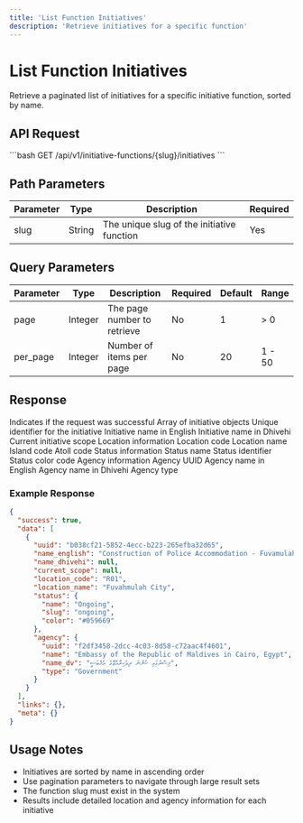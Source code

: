 ```yaml
---
title: 'List Function Initiatives'
description: 'Retrieve initiatives for a specific function'
---
```


# List Function Initiatives

Retrieve a paginated list of initiatives for a specific initiative function, sorted by name.

## API Request

<Card title="GET Function Initiatives" icon="list-check">
  ```bash
  GET /api/v1/initiative-functions/{slug}/initiatives
  ```
</Card>

## Path Parameters

| Parameter | Type | Description | Required |
|-----------|------|-------------|----------|
| slug | String | The unique slug of the initiative function | Yes |

## Query Parameters

| Parameter | Type | Description | Required | Default | Range |
|-----------|------|-------------|----------|---------|-------|
| page | Integer | The page number to retrieve | No | 1 | > 0 |
| per_page | Integer | Number of items per page | No | 20 | 1 - 50 |

## Response

<ResponseField name="success" type="boolean">
  Indicates if the request was successful
</ResponseField>

<ResponseField name="data" type="array">
  Array of initiative objects
  <Expandable title="Properties">
    <ResponseField name="uuid" type="string">
      Unique identifier for the initiative
    </ResponseField>
    <ResponseField name="name_english" type="string">
      Initiative name in English
    </ResponseField>
    <ResponseField name="name_dhivehi" type="string">
      Initiative name in Dhivehi
    </ResponseField>
    <ResponseField name="current_scope" type="string">
      Current initiative scope
    </ResponseField>
    <ResponseField name="location" type="object">
      Location information
      <Expandable title="Properties">
        <ResponseField name="code" type="string">Location code</ResponseField>
        <ResponseField name="name" type="string">Location name</ResponseField>
        <ResponseField name="island_code" type="string">Island code</ResponseField>
        <ResponseField name="atoll_code" type="string">Atoll code</ResponseField>
      </Expandable>
    </ResponseField>
    <ResponseField name="status" type="object">
      Status information
      <Expandable title="Properties">
        <ResponseField name="name" type="string">Status name</ResponseField>
        <ResponseField name="slug" type="string">Status identifier</ResponseField>
        <ResponseField name="color" type="string">Status color code</ResponseField>
      </Expandable>
    </ResponseField>
    <ResponseField name="agency" type="object">
      Agency information
      <Expandable title="Properties">
        <ResponseField name="uuid" type="string">Agency UUID</ResponseField>
        <ResponseField name="name" type="string">Agency name in English</ResponseField>
        <ResponseField name="name_dv" type="string">Agency name in Dhivehi</ResponseField>
        <ResponseField name="type" type="string">Agency type</ResponseField>
      </Expandable>
    </ResponseField>
  </Expandable>
</ResponseField>

### Example Response

```json
{
  "success": true,
  "data": [
    {
      "uuid": "b038cf21-5852-4ecc-b223-265efba32d65",
      "name_english": "Construction of Police Accommodation - Fuvamulah City",
      "name_dhivehi": null,
      "current_scope": null,
      "location_code": "R01",
      "location_name": "Fuvahmulah City",
      "status": {
        "name": "Ongoing",
        "slug": "ongoing",
        "color": "#059669"
      },
      "agency": {
        "uuid": "f2df3458-2dcc-4c03-8d58-c72aac4f4601",
        "name": "Embassy of the Republic of Maldives in Cairo, Egypt",
        "name_dv": "މިސްރުގައި ހުންނަ ދިވެހިރާއްޖޭގެ އެމްބަސީ",
        "type": "Government"
      }
    }
  ],
  "links": {},
  "meta": {}
}
```

## Usage Notes

- Initiatives are sorted by name in ascending order
- Use pagination parameters to navigate through large result sets
- The function slug must exist in the system
- Results include detailed location and agency information for each initiative 